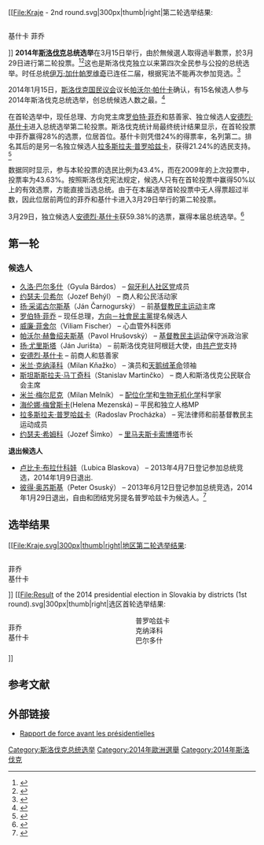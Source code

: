 {{Infobox Election
| election_name      = 2014年斯洛伐克总统选举
| country            = Slovakia
| type               = presidential
| ongoing            = no
| previous_election  = 2009年斯洛伐克总统选举
| previous_year      = 2009
| next_election      = 2019年斯洛伐克总统选举
| next_year          = 2019
| seats_for_election =
| election_date      = 2014年3月15日、3月29日

| image1             = 
| nominee1           = [[安德烈·基什卡|安德烈·基什卡]]
| party1             = 独立人士
| popular_vote1      = 1,307,065
| percentage1        = 59.38%

| image2             =
| nominee2           = [[罗伯特·菲乔|罗伯特·菲乔]]
| party2             = 方向－社會民主黨
| popular_vote2      = 893,841
| percentage2        = 40.61%

| map_image         = Result of the 2014 presidential election in Slovakia by districts (2nd round).svg
| map_size          = 300px
| map_alt           =
| map               = 第二轮选举结果
| map_caption       = 第二轮选区结果: <div class="references-small" style="-moz-column-count:2; column-count:2;">
{{color box|#0000FF}}基什卡
{{color box|#FF0000}}菲乔<br>
</div>
<!-- bottom -->
| title              = 总统
| before_election    = [[伊万·加什帕罗维奇|伊万·加什帕罗维奇]]
| before_party       = 无党籍
| after_election     = [[安德烈·基什卡|安德烈·基什卡]]
| after_party        = 独立人士
}}
[[File:Kraje - 2nd round.svg|300px|thumb|right|第二轮选举结果: <div class="references-small" style="-moz-column-count:2; column-count:2;">
{{color box|#0000FF}}基什卡
{{color box|#FF0000}}菲乔<br>
</div>]]
'''2014年[[斯洛伐克|斯洛伐克]]总统选举'''在3月15日举行，由於無候選人取得過半數票，於3月29日进行第二轮投票。<ref>{{cite news |editor=Zuzana Vilikovská |title=Paška announces presidential election for March 15 |url=http://spectator.sme.sk/articles/view/52448/10/paska_announces_presidential_election_for_march_15.html |newspaper=[[The_Slovak_Spectator|The Slovak Spectator]] |date=19 December 2013 |accessdate=5 January 2014 |archive-date=2014-01-11 |archive-url=https://web.archive.org/web/20140111091951/http://spectator.sme.sk/articles/view/52448/10/paska_announces_presidential_election_for_march_15.html |dead-url=no }}</ref><ref>{{Cite news|url=http://news.xinhuanet.com/world/2014-03/29/c_1110008328.htm |title=斯洛伐克总统选举进行第二轮投票 |publisher=新华网 |date=2014-03-29}}</ref>这也是斯洛伐克独立以来第四次全民参与公投的总统选举。时任总统[[伊万·加什帕罗维奇|伊万·加什帕罗维奇]]已连任二届，根据宪法不能再次参加竞选。<ref>{{cite web|title=Unofficial translation of the constitution of the Slovak Republic|url=http://www.slovak-republic.org/constitution/|accessdate=31 August 2013|deadurl=yes|archiveurl=https://web.archive.org/web/20130901074511/http://www.slovak-republic.org/constitution/|archivedate=2013年9月1日}}</ref>

2014年1月15日，[[斯洛伐克国民议会|斯洛伐克国民议会]]议长[[帕沃尔·帕什卡|帕沃尔·帕什卡]]确认，有15名候选人参与2014年斯洛伐克总统选举，创总统候选人数之最。<ref>{{cite web|title=斯洛伐克15名候选人参与2014年总统竞选|url=http://news.xinhuanet.com/2014-01/16/c_126011220.htm|accessdate=2014年1月16日|archive-date=2014年5月12日|archive-url=https://web.archive.org/web/20140512145618/http://news.xinhuanet.com/2014-01/16/c_126011220.htm|dead-url=no}}</ref>

在首轮选举中，现任总理、方向党主席[[罗伯特·菲乔|罗伯特·菲乔]]和慈善家、独立候选人[[安德烈·基什卡|安德烈·基什卡]]进入总统选举第二轮投票。斯洛伐克统计局最终统计结果显示，在首轮投票中菲乔赢得28%的选票，位居首位。基什卡则凭借24%的得票率，名列第二。排名其后的是另一名独立候选人[[拉多斯拉夫·普罗哈兹卡|拉多斯拉夫·普罗哈兹卡]]，获得21.24%的选民支持。<ref>{{cite news|title=斯洛伐克总统选举将进入第二轮投票|url=http://world.huanqiu.com/article/2014-03/4907419.html|accessdate=2014-03-16|publisher=新华网|archive-date=2014-04-29|archive-url=https://web.archive.org/web/20140429045258/http://world.huanqiu.com/article/2014-03/4907419.html|dead-url=no}}</ref>

数据同时显示，参与本轮投票的选民比例为43.4%，而在2009年的上次投票中，投票率为43.63%。按照斯洛伐克宪法规定，候选人只有在首轮投票中赢得50%以上的有效选票，方能直接当选总统。由于在本届选举首轮投票中无人得票超过半数，因此位居前两位的菲乔和基什卡进入3月29日举行的第二轮投票。

3月29日，独立候选人[[安德烈·基什卡|安德烈·基什卡]]获59.38%的选票，赢得本届总统选举。<ref>{{Cite web |url=http://www.sme.sk/prezidentske-volby/2014/vysledky/?ref=ttw |title=Výsledky prezidentských volieb 2014 |access-date=2014-04-28 |archive-url=https://web.archive.org/web/20150402121537/http://www.sme.sk/prezidentske-volby/2014/vysledky/?ref=ttw |archive-date=2015-04-02 |dead-url=yes }}</ref>

== 第一轮 ==

=== 候选人 ===
*[[久洛·巴尔多什|久洛·巴尔多什]]（Gyula Bárdos） – [[匈牙利人社区党|匈牙利人社区党]]成员
*[[约瑟夫·贝希尔|约瑟夫·贝希尔]]（Jozef Behýl） – 商人和公民活动家
*[[扬·采诺古尔斯基|扬·采诺古尔斯基]]（Ján Čarnogurský） – 前[[基督教民主运动|基督教民主运动]]主席
*[[罗伯特·菲乔|罗伯特·菲乔]] – 现任总理，[[方向－社會民主黨|方向－社會民主黨]]提名候选人
*[[威廉·菲舍尔|威廉·菲舍尔]]（Viliam Fischer） – 心血管外科医师
*[[帕沃尔·赫鲁绍夫斯基|帕沃尔·赫鲁绍夫斯基]]（Pavol Hrušovský） – [[基督教民主运动|基督教民主运动]]保守派政治家
*[[扬·尤里斯塔|扬·尤里斯塔]]（Ján Jurišta） – 前斯洛伐克驻阿根廷大使，由[[斯洛伐克共产党-91|共产党]]支持
*[[安德烈·基什卡|安德烈·基什卡]] – 前商人和慈善家
*[[米兰·克纳泽科|米兰·克纳泽科]]（Milan Kňažko） – 演员和[[天鹅绒革命|天鹅绒革命]]领袖
*[[斯坦斯斯拉夫·马丁奇科|斯坦斯斯拉夫·马丁奇科]]（Stanislav Martinčko） – 商人和斯洛伐克公民联合会主席
*[[米兰·梅尔尼克|米兰·梅尔尼克]]（Milan Melník） – [[配位化学|配位化学]]和[[生物无机化学|生物无机化学]]科学家
*[[海伦娜·梅曾斯卡|海伦娜·梅曾斯卡]](Helena Mezenská) – 平民和独立人格MP
*[[拉多斯拉夫·普罗哈兹卡|拉多斯拉夫·普罗哈兹卡]]（Radoslav Procházka） – 宪法律师和前基督教民主运动成员
*[[约瑟夫·希姆科|约瑟夫·希姆科]]（Jozef Šimko） – [[里马夫斯卡索博塔|里马夫斯卡索博塔]]市长

''' 退出候选人 '''
*[[卢比卡·布拉什科娃|卢比卡·布拉什科娃]]（Lubica Blaskova） – 2013年4月7日登记参加总统竞选，2014年1月9日退出.
*[[彼得·奥苏斯基|彼得·奥苏斯基]]（Peter Osuský） –  2013年6月12日登记参加总统竞选，2014年1月29日退出，自由和团结党另提名普罗哈兹卡为候选人。<ref>{{Cite web |url=http://www.sme.sk/c/7083621/osusky-sa-vzdal-kandidatury-sas-podporila-prochazku.html |title=Osuský sa vzdal kandidatúry, SaS podporila Procházku |access-date=2014-04-28 |archive-url=https://web.archive.org/web/20150402131714/http://www.sme.sk/c/7083621/osusky-sa-vzdal-kandidatury-sas-podporila-prochazku.html |archive-date=2015-04-02 |dead-url=yes }}</ref>

==选举结果==
[[File:Kraje.svg|300px|thumb|right|地区第二轮选举结果: <div class="references-small" style="-moz-column-count:2; column-count:2;">
{{color box|#FF0000}}菲乔<br>
{{color box|#5A00B3}}基什卡
</div>]]
[[File:Result of the 2014 presidential election in Slovakia by districts (1st round).svg|300px|thumb|right|选区首轮选举结果: <div class="references-small" style="-moz-column-count:2; column-count:2;">
{{color box|#FF0000}}菲乔<br>
{{color box|#FFCC00}}基什卡<br>
{{color box|#FF00FF}}普罗哈兹卡<br>
{{color box|#0066FF}}克纳泽科<br>
{{color box|#009933}}巴尔多什
</div>]]
{{2014年斯洛伐克总统选举}}

==参考文献==
{{reflist}}

==外部链接==
*[https://web.archive.org/web/20131226203456/http://www.duelamical.eu/fr/content/rapport-de-force-avant-les-presidentielles Rapport de force avant les présidentielles ]

{{斯洛伐克選舉}}
[[Category:斯洛伐克总统选举|Category:斯洛伐克总统选举]]
[[Category:2014年歐洲選舉|Category:2014年歐洲選舉]]
[[Category:2014年斯洛伐克|Category:2014年斯洛伐克]]